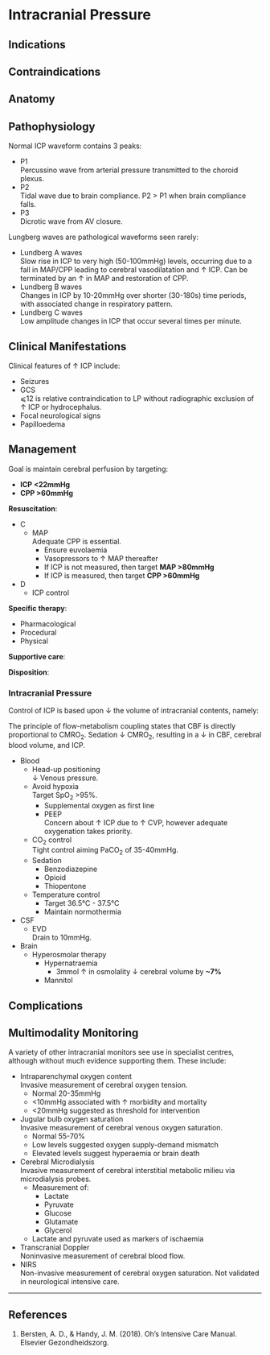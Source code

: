 # Intracranial Pressure

## Indications

## Contraindications

## Anatomy

## Pathophysiology

Normal ICP waveform contains 3 peaks:

* P1\
Percussino wave from arterial pressure transmitted to the choroid plexus.
* P2\
Tidal wave due to brain compliance. P2 > P1 when brain compliance falls.
* P3\
Dicrotic wave from AV closure.

Lungberg waves are pathological waveforms seen rarely:

* Lundberg A waves\
Slow rise in ICP to very high (50-100mmHg) levels, occurring due to a fall in MAP/CPP leading to cerebral vasodilatation and ↑ ICP. Can be terminated by an ↑ in MAP and restoration of CPP.
* Lundberg B waves\
Changes in ICP by 10-20mmHg over shorter (30-180s) time periods, with associated change in respiratory pattern.
* Lundberg C waves\
Low amplitude changes in ICP that occur several times per minute.


## Clinical Manifestations

Clinical features of ↑ ICP include:

* Seizures
* GCS\
⩽12 is relative contraindication to LP without radiographic exclusion of ↑ ICP or hydrocephalus.
* Focal neurological signs
* Papilloedema


## Management

:::info
Goal is maintain cerebral perfusion by targeting:

* **ICP <22mmHg**
* **CPP >60mmHg**
:::

**Resuscitation**:\

* C
	* MAP\
	Adequate CPP is essential.
		* Ensure euvolaemia
		* Vasopressors to ↑ MAP thereafter
		* If ICP is not measured, then target **MAP >80mmHg**
		* If ICP is measured, then target **CPP >60mmHg**
* D
	* ICP control

**Specific therapy**:

* Pharmacological
* Procedural
* Physical

**Supportive care**:

**Disposition**:

### Intracranial Pressure {#sec-icp}

Control of ICP is based upon ↓ the volume of intracranial contents, namely:

:::column-margin
The principle of flow-metabolism coupling states that CBF is directly proportional to CMRO~2~. Sedation ↓ CMRO~2~, resulting in a ↓ in CBF, cerebral blood volume, and ICP.
:::

* Blood
	* Head-up positioning\
	↓ Venous pressure.
	* Avoid hypoxia\
	Target SpO~2~ >95%.
		* Supplemental oxygen as first line 
		* PEEP\
		Concern about ↑ ICP due to ↑ CVP, however adequate oxygenation takes priority.
	* CO~2~ control\
	Tight control aiming PaCO~2~ of 35-40mmHg.
	* Sedation
		* Benzodiazepine
		* Opioid
		* Thiopentone
	* Temperature control\
		* Target 36.5°C - 37.5°C
		* Maintain normothermia
* CSF
	* EVD\
	Drain to 10mmHg.
* Brain
	* Hyperosmolar therapy
		* Hypernatraemia
			* 3mmol ↑ in osmolality ↓ cerebral volume by **~7%**
		* Mannitol


## Complications


## Multimodality Monitoring

A variety of other intracranial monitors see use in specialist centres, although without much evidence supporting them. These include:

* Intraparenchymal oxygen content\
Invasive measurement of cerebral oxygen tension.
	* Normal 20-35mmHg
	* \<10mmHg associated with ↑ morbidity and mortality
	* \<20mmHg suggested as threshold for intervention
* Jugular bulb oxygen saturation\
Invasive measurement of cerebral venous oxygen saturation.
	* Normal 55-70%
	* Low levels suggested oxygen supply-demand mismatch
	* Elevated levels suggest hyperaemia or brain death
* Cerebral Microdialysis\
Invasive measurement of cerebral interstitial metabolic milieu via microdialysis probes.
	* Measurement of:
		* Lactate
		* Pyruvate
		* Glucose
		* Glutamate
		* Glycerol
	* Lactate and pyruvate used as markers of ischaemia
* Transcranial Doppler\
Noninvasive measurement of cerebral blood flow.
* NIRS\
Non-invasive measurement of cerebral oxygen saturation. Not validated in neurological intensive care.

---

## References

1. Bersten, A. D., & Handy, J. M. (2018). Oh’s Intensive Care Manual. Elsevier Gezondheidszorg.